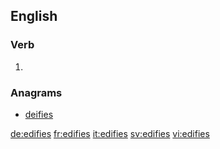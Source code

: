 ==English==

===Verb===
{{head|en}}

# {{en-third-person singular of|edify}}

===Anagrams===
* [[deifies#English|deifies]]

[[de:edifies]]
[[fr:edifies]]
[[it:edifies]]
[[sv:edifies]]
[[vi:edifies]]